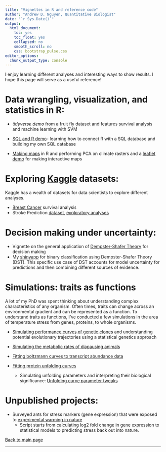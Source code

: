 ```yaml
---
title: "Vignettes in R and reference code"
author: "Andrew D. Nguyen, Quantitative Biologist"
date: "`r Sys.Date()`"
output:
  html_document: 
    toc: yes
    toc_float: yes
    collapsed: no
    smooth_scroll: no
    css: bootstrap_pulse.css
editor_options: 
  chunk_output_type: console
---
```


I enjoy learning different analyses and interesting ways to show results. I hope this page will serve as a useful reference!

# Data wrangling, visualization, and statistics in R:     

* *[tidyverse demo](ggplot.pdf)* from a fruit fly dataset and features survival analysis and machine learning with SVM    
* [SQL and R demo](SQL_demo.pdf)- learning how to connect R with a SQL database and building my own SQL database    

* [Making maps](RasterPCA_demo.html) in R and performing PCA on climate rasters and a [leaflet demo](Leaflet_code.html) for making interactive maps

# Exploring [Kaggle](https://www.kaggle.com/) datasets:   

Kaggle has a wealth of datasets for data scientists to explore different analyses.   

* [Breast Cancer](breast_cancer.pdf) survival analysis  
* Stroke Prediction [dataset](https://www.kaggle.com/datasets/fedesoriano/stroke-prediction-dataset?resource=download), [exploratory analyses](stroke.pdf)   


# Decision making under uncertainty:   

* Vignette on the general application of [Dempster-Shafer Theory](DSTmodel_uncertainty.pdf) for decision making       
* My [shinyapp](https://antdrewdnguyen.shinyapps.io/dempster_shafer/) for binary classification using Dempster-Shafer Theory (DST). This specific use case of DST accounts for model uncertainty for predictions and then combining different sources of evidence. 

# Simulations: traits as functions   

A lot of my PhD was spent thinking about understanding complex characteristics of any organism. Often times, traits can change across an environmental gradient and can be represented as a function. To understand traits as functions, I've conducted a few simulations in the area of temperature stress from genes, proteins, to whole organisms. 

* [Simulating performance curves of genetic clones](2018-01-10_simulate_perf_curves.html) and understanding potential evolutionary trajectories using a statistical genetics approach 

* [Simulating the metabolic rates of diapausing animals](2018-01-10_phases_of_diapause_exit.html)   
 
 
* [Fitting boltzmann curves to transcript abundance data](Function_valued_traits.html)       

* [Fitting protein unfolding curves](20170411_prelim_analyses_pog_aph_proteomics.html)      
    * Simulating unfolding parameters and interpreting their biological significance: [Unfolding curve parameter tweaks](2020-03-12_unfolding_curves.html)     



# Unpublished projects:   

* Surveyed ants for stress markers (gene expression) that were exposed to [experimental warming in nature](20170508_stressed_ants_report_forSHC_NJG.html)  
    * Script starts from calculating log2 fold change in gene expression to statistical models to predicting stress back out into nature.   


[Back to main page](https://adnguyen.github.io/)

---------



